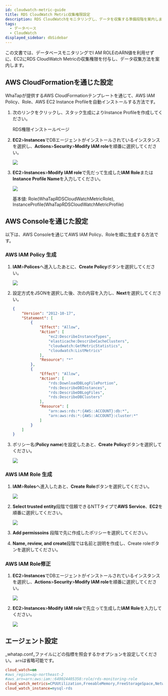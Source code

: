 ```yaml
---
id: cloudwatch-metric-guide
title: RDS CloudWatch Metric収集権限設定
description: RDS CloudWatchをモニタリングし、データを収集する準備段階を案内します。
tags:
  - データベース
  - CloudWatch
displayed_sidebar: dbSidebar
---
```


この文書では、データベースモニタリングでI AM ROLEのARN値を利用せずに、EC2にRDS CloudWatch Metricの収集権限を付与し、データ収集方法を案内します。

## AWS CloudFormationを通じた設定

WhaTapが提供するAWS CloudFormationテンプレートを通じて、AWS IAM Policy、Role、AWS EC2 Instance Profileを自動インストールする方法です。

1.  次のリンクをクリックし、スタック生成によりInstance Profileを作成してください。

    <Link to='https://ap-northeast-2.console.aws.amazon.com/cloudformation/home?region=ap-northeast-2#/stacks/quickcreate?stackName=WhatapRdsMetricInstaceProfile&templateURL=https://whatapforwarder.s3.ap-northeast-2.amazonaws.com/whatapCloudMonitoring.yaml' target='_blank' className='ext-link'>RDS権限インストールページ</Link>

2.  **EC2**>**Instances**でDBエージェントがインストールされているインスタンスを選択し、**Actions**>**Security**>**Modify IAM role**を順番に選択してください。

    ![](/img/ec2-instances.png)

3.  **EC2**>**Instances**>**Modify IAM role**で先だって生成した**IAM Role**または**Instance Profile Name**を入力してください。

    ![](/img/ec2-instances-modify-iam-role.png)

    基本値: Role(WhaTapRDSCloudWatchMetricRole), InstanceProfile(WhaTapRDSCloudWatchMetricProfile)

## AWS Consoleを通じた設定

以下は、AWS Consoleを通じてAWS IAM Policy、Roleを順に生成する方法です。

### AWS IAM Policy 生成

1.  **IAM**>**Polices**へ進入したあとに、**Create Policy**ボタンを選択してください。

    ![](/img/iam-polices-create-policy.png)

2.  設定方式をJSONを選択した後、次の内容を入力し、**Next**を選択してください。

    ```json
    {
        "Version": "2012-10-17",
        "Statement": [
            {
                "Effect": "Allow",
                "Action": [
                    "ec2:DescribeInstanceTypes",
                    "elasticache:DescribeCacheClusters",
                    "cloudwatch:GetMetricStatistics",
                    "cloudwatch:ListMetrics"
                ],
                "Resource": "*"
            },
            {
                "Effect": "Allow",
                "Action": [
                    "rds:DownloadDBLogFilePortion",
                    "rds:DescribeDBInstances",
                    "rds:DescribeDBLogFiles",
                    "rds:DescribeDBClusters"
                ],
                "Resource": [
                    "arn:aws:rds:*:{AWS::ACCOUNT}:db:*",
                    "arn:aws:rds:*:{AWS::ACCOUNT}:cluster:*"
                ]
            }
        ]
    }
    ```

3.  ポリシー名(**Policy name**)を設定したあと、**Create Policy**ボタンを選択してください。

    ![](/img/policy-name.png)

### AWS IAM Role 生成

1.  **IAM**>**Roles**へ進入したあと、**Create Role**ボタンを選択してください。

    ![](/img/iam-roles-create-role.png)

2.  **Select trusted entity**段階で信頼できるNTTタイプで**AWS Service**、**EC2**を順番に選択してください。

    ![](/img/select-trusted-entity.png)

3.  **Add permissoins** 段階で先に作成したポリシーを選択してください。

4.  **Name, review, and create**段階では名前と説明を作成し、Create roleボタンを選択してください。

### AWS IAM Role修正

1.  **EC2**>**Instances**でDBエージェントがインストールされているインスタンスを選択し、**Actions**>**Security**>**Modify IAM role**を順番に選択してください。

    ![](/img/ec2-instances.png)

2.  **EC2**>**Instances**>**Modify IAM role**で先立って生成した**IAM Role**を入力してください。

    ![](/img/ec2-instances-modify-iam-role.png)

## エージェント設定

_whatap.conf_ファイルにどの指標を照会するかオプションを設定してください。 `arn`は省略可能です。

```ini title='whatap.conf'
cloud_watch=on
#aws_region=ap-northeast-2
#aws_arn=arn:aws:iam::649024405358:role/rds-monitoring-role
cloud_watch_metrics=CPUUtilization,FreeableMemory,FreeStorageSpace,NetworkTransmitThroughput,NetworkReceiveThroughput
cloud_watch_instance=mysql-rds
```
